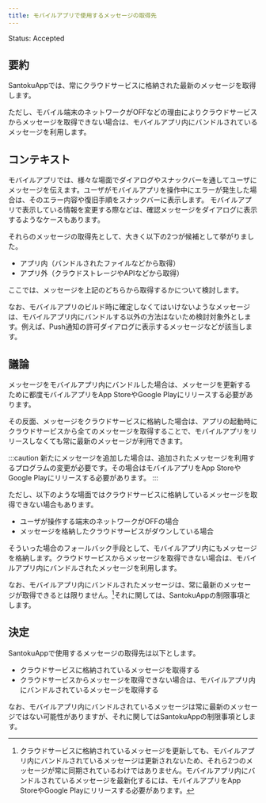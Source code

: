 ```yaml
---
title: モバイルアプリで使用するメッセージの取得先
---
```


Status: Accepted

<!--
Proposed: 提案中
Accepted: 採用
Rejected: 却下
Superseded: 廃止
-->

## 要約

SantokuAppでは、常にクラウドサービスに格納された最新のメッセージを取得します。

ただし、モバイル端末のネットワークがOFFなどの理由によりクラウドサービスからメッセージを取得できない場合は、モバイルアプリ内にバンドルされているメッセージを利用します。

## コンテキスト

モバイルアプリでは、様々な場面でダイアログやスナックバーを通してユーザにメッセージを伝えます。ユーザがモバイルアプリを操作中にエラーが発生した場合は、そのエラー内容や復旧手順をスナックバーに表示します。
モバイルアプリで表示している情報を変更する際などは、確認メッセージをダイアログに表示するようなケースもあります。

それらのメッセージの取得先として、大きく以下の2つが候補として挙がりました。

- アプリ内（バンドルされたファイルなどから取得）
- アプリ外（クラウドストレージやAPIなどから取得）

ここでは、メッセージを上記のどちらから取得するかについて検討します。

なお、モバイルアプリのビルド時に確定しなくてはいけないようなメッセージは、モバイルアプリ内にバンドルする以外の方法はないため検討対象外とします。例えば、Push通知の許可ダイアログに表示するメッセージなどが該当します。

## 議論

メッセージをモバイルアプリ内にバンドルした場合は、メッセージを更新するために都度モバイルアプリをApp StoreやGoogle Playにリリースする必要があります。

その反面、メッセージをクラウドサービスに格納した場合は、アプリの起動時にクラウドサービスから全てのメッセージを取得することで、モバイルアプリをリリースしなくても常に最新のメッセージが利用できます。

:::caution
新たにメッセージを追加した場合は、追加されたメッセージを利用するプログラムの変更が必要です。その場合はモバイルアプリをApp StoreやGoogle Playにリリースする必要があります。
:::

ただし、以下のような場面ではクラウドサービスに格納しているメッセージを取得できない場合もあります。

- ユーザが操作する端末のネットワークがOFFの場合
- メッセージを格納したクラウドサービスがダウンしている場合

そういった場合のフォールバック手段として、モバイルアプリ内にもメッセージを格納します。クラウドサービスからメッセージを取得できない場合は、モバイルアプリ内にバンドルされたメッセージを利用します。

なお、モバイルアプリ内にバンドルされたメッセージは、常に最新のメッセージが取得できるとは限りません。[^1]それに関しては、SantokuAppの制限事項とします。

[^1]: クラウドサービスに格納されているメッセージを更新しても、モバイルアプリ内にバンドルされているメッセージは更新されないため、それら2つのメッセージが常に同期されているわけではありません。モバイルアプリ内にバンドルされているメッセージを最新化するには、モバイルアプリをApp StoreやGoogle Playにリリースする必要があります。

## 決定

SantokuAppで使用するメッセージの取得先は以下とします。

- クラウドサービスに格納されているメッセージを取得する
- クラウドサービスからメッセージを取得できない場合は、モバイルアプリ内にバンドルされているメッセージを取得する

なお、モバイルアプリ内にバンドルされているメッセージは常に最新のメッセージではない可能性がありますが、それに関してはSantokuAppの制限事項とします。
